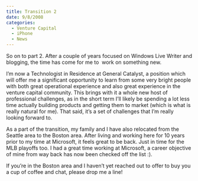 ```yaml
---
title: Transition 2
date: 9/8/2008
categories:
  - Venture Capital
  - iPhone
  - News
---
```


So on to part 2. After a couple of years focused on Windows Live Writer and blogging, the time has come for me to  work on something new.

I’m now a Technologist in Residence at General Catalyst, a position which will offer me a significant opportunity to learn from some very bright people with both great operational experience and also great experience in the venture capital community. This brings with it a whole new host of professional challenges, as in the short term I’ll likely be spending a lot less time actually building products and getting them to market (which is what is really natural for me). That said, it’s a set of challenges that I’m really looking forward to.

As a part of the transition, my family and I have also relocated from the Seattle area to the Boston area. After living and working here for 10 years prior to my time at Microsoft, it feels great to be back. Just in time for the MLB playoffs too. I had a great time working at Microsoft, a career objective of mine from way back has now been checked off the list :).

If you’re in the Boston area and I haven’t yet reached out to offer to buy you a cup of coffee and chat, please drop me a line!